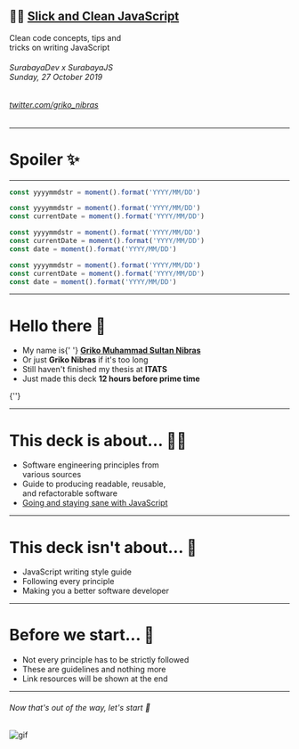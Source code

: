 
## 👨‍🌾 [Slick and Clean JavaScript](.)

Clean code concepts, tips and <br /> tricks on writing JavaScript

###### SurabayaDev x SurabayaJS <br /> Sunday, 27 October 2019

###### [twitter.com/griko_nibras](https://twitter.com/griko_nibras)

---

# Spoiler ✨

---

<CodeSurferLayout>

```js
const yyyymmdstr = moment().format('YYYY/MM/DD')
```

```js
const yyyymmdstr = moment().format('YYYY/MM/DD')
const currentDate = moment().format('YYYY/MM/DD')
```

```js
const yyyymmdstr = moment().format('YYYY/MM/DD')
const currentDate = moment().format('YYYY/MM/DD')
const date = moment().format('YYYY/MM/DD')
```

```js 1:3
const yyyymmdstr = moment().format('YYYY/MM/DD')
const currentDate = moment().format('YYYY/MM/DD')
const date = moment().format('YYYY/MM/DD')
```

</CodeSurferLayout>

---

# Hello there 👋

<ul>
  <Appear>
    <li>
      My name is{' '}
      <b>
        <a href='https://griko.id'>Griko Muhammad Sultan Nibras</a>
      </b>
    </li>
    <li>
      Or just <b>Griko Nibras</b> if it's too long
    </li>
    <li>
      Still haven't finished my thesis at <b>ITATS</b>
    </li>
    <li>
      Just made this deck <b>12 hours before prime time</b>
    </li>
  </Appear>
</ul>

<Notes>{''}</Notes>

---

# This deck is about... 👨‍💻

- Software engineering principles from <br />
  various sources
- Guide to producing readable, reusable, <br />
  and refactorable software
- [Going and staying sane with JavaScript](https://docs.google.com/presentation/d/10jtuDrZOgNNyFUegIkbZJaNeFUwgPqJ_kQ2asZCy2R0/edit?usp=sharing)

---

# This deck isn't about... 🙅

- JavaScript writing style guide
- Following every principle
- Making you a better software developer

---

# Before we start... 🙇

- Not every principle has to be strictly followed
- These are guidelines and nothing more
- Link resources will be shown at the end

---

###### Now that's out of the way, let's start 👏

![gif](https://media.giphy.com/media/9DGFdfnT6SJSE/giphy.gif)
